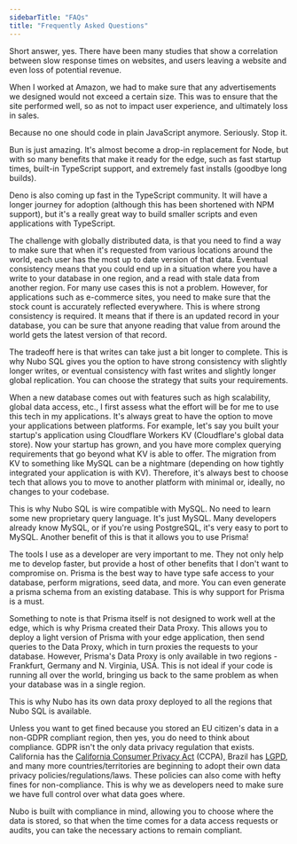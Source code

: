 ```yaml
---
sidebarTitle: "FAQs"
title: "Frequently Asked Questions"
---
```


<AccordionGroup>

<Accordion title="Is all this speed really necessary?">

Short answer, yes. There have been many studies that show a correlation between
slow response times on websites, and users leaving a website and even loss of
potential revenue.

When I worked at Amazon, we had to make sure that any advertisements we designed
would not exceed a certain size. This was to ensure that the site performed
well, so as not to impact user experience, and ultimately loss in sales.

</Accordion>

<Accordion title="Why TypeScript?">

Because no one should code in plain JavaScript anymore. Seriously. Stop it.

</Accordion>

<Accordion title="Why Bun and Deno?">

Bun is just amazing. It's almost become a drop-in replacement for Node, but with
so many benefits that make it ready for the edge, such as fast startup times,
built-in TypeScript support, and extremely fast installs (goodbye long builds).

Deno is also coming up fast in the TypeScript community. It will have a longer
journey for adoption (although this has been shortened with NPM support), but
it's a really great way to build smaller scripts and even applications with
TypeScript.

</Accordion>

<Accordion title="Why strong data consistency?">

The challenge with globally distributed data, is that you need to find a way to
make sure that when it's requested from various locations around the world, each
user has the most up to date version of that data. Eventual consistency means
that you could end up in a situation where you have a write to your database in
one region, and a read with stale data from another region. For many use cases
this is not a problem. However, for applications such as e-commerce sites, you
need to make sure that the stock count is accurately reflected everywhere. This
is where strong consistency is required. It means that if there is an updated
record in your database, you can be sure that anyone reading that value from
around the world gets the latest version of that record.

The tradeoff here is that writes can take just a bit longer to complete. This is
why Nubo SQL gives you the option to have strong consistency with slightly
longer writes, or eventual consistency with fast writes and slightly longer
global replication. You can choose the strategy that suits your requirements.

</Accordion>

<Accordion title="Why MySQL compatibility?">

When a new database comes out with features such as high scalability, global
data access, etc., I first assess what the effort will be for me to use this
tech in my applications. It's always great to have the option to move your
applications between platforms. For example, let's say you built your startup's
application using Cloudflare Workers KV (Cloudflare's global data store). Now
your startup has grown, and you have more complex querying requirements that go
beyond what KV is able to offer. The migration from KV to something like MySQL
can be a nightmare (depending on how tightly integrated your application is with
KV). Therefore, it's always best to choose tech that allows you to move to
another platform with minimal or, ideally, no changes to your codebase.

This is why Nubo SQL is wire compatible with MySQL. No need to learn some new
proprietary query language. It's just MySQL. Many developers already know MySQL,
or if you're using PostgreSQL, it's very easy to port to MySQL. Another benefit
of this is that it allows you to use Prisma!

</Accordion>

<Accordion title="Why Prisma support?">

The tools I use as a developer are very important to me. They not only help me
to develop faster, but provide a host of other benefits that I don't want to
compromise on. Prisma is the best way to have type safe access to your database,
perform migrations, seed data, and more. You can even generate a prisma schema
from an existing database. This is why support for Prisma is a must.

Something to note is that Prisma itself is not designed to work well at the
edge, which is why Prisma created their Data Proxy. This allows you to deploy a
light version of Prisma with your edge application, then send queries to the
Data Proxy, which in turn proxies the requests to your database. However,
Prisma's Data Proxy is only available in two regions - Frankfurt, Germany and N.
Virginia, USA. This is not ideal if your code is running all over the world,
bringing us back to the same problem as when your database was in a single
region.

This is why Nubo has its own data proxy deployed to all the regions that Nubo
SQL is available.

</Accordion>

<Accordion title="Do we really need compliance (GDPR)?">

Unless you want to get fined because you stored an EU citizen's data in a
non-GDPR compliant region, then yes, you do need to think about compliance. GDPR
isn't the only data privacy regulation that exists. California has the
[California Consumer Privacy Act](https://oag.ca.gov/privacy/ccpa) (CCPA),
Brazil has
[LGPD](https://iapp.org/resources/article/brazilian-data-protection-law-lgpd-english-translation),
and many more countries/territories are beginning to adopt their own data
privacy policies/regulations/laws. These policies can also come with hefty fines
for non-compliance. This is why we as developers need to make sure we have full
control over what data goes where.

Nubo is built with compliance in mind, allowing you to choose where the data is
stored, so that when the time comes for a data access requests or audits, you
can take the necessary actions to remain compliant.

</Accordion>

</AccordionGroup>
